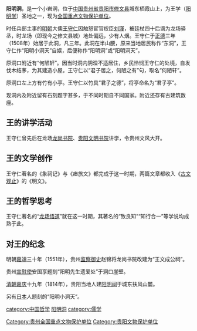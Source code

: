 {{about||其他[[王守仁|王守仁]]的居所|王守仁故居}}
{{unreferenced|time=2012-2-13}} 
{{文物保护单位
| 级别 = 全国
| 名称 = '''阳明洞'''和[[阳明祠|阳明祠]]
| 编号 = 6-731
| 分类 = 古建筑
| 时代 = [[明|明]]
| 所在 = [[贵州省|贵州省]][[修文县|修文县]]
| 登录 = 2006年
| Cat = 贵州全国重点文物保护单位
}}
'''阳明洞'''，是一个小岩洞，位于[[中国|中国]][[贵州省|贵州省]][[贵阳市|贵阳市]][[修文县|修文县]]城东栖霞山上，为王学（[[阳明学|阳明学]]）圣地之一，现为[[全国重点文物保护单位|全国重点文物保护单位]]。

时任兵部主事的[[明朝|明朝]]大儒[[王守仁|王守仁]]因触怒宦官权臣[[刘瑾|刘瑾]]，被廷杖四十后谪为龙场驿丞，时龙场（即现今之修文县城）地处偏远，少有人烟。王守仁于[[正德_(明朝)|正德]]三年（1508年）始居于此洞，凡三年。此洞在半山腰，原来当地居民称作“东洞”，王守仁作“阳明小洞天”自娱，后便称作“阳明洞”或“阳明洞天”。

原洞口附近有“何陋轩”。因当时洞内阴湿不适居住，乡民怜悯王守仁的处境，自发伐木结茅，为其建造小屋。王守仁以“君子居之，何陋之有”句，取名“何陋轩”。

原洞口左上方有竹有小亭。王守仁以竹具“君子之德”，将亭命名为“君子亭”。

现洞内及附近留有石刻题字甚多，于不同时期自不同国家。附近还存有古建筑数座。

==王的讲学活动==

王守仁曾先后在龙场[[龙岗书院|龙岗书院]]、[[贵阳|贵阳]][[文明书院|文明书院]]讲学，令贵州文风大开。

==王的文学创作==

王守仁著名的《象祠记》与《瘗旅文》都完成于这一时期，两篇文章都收入《[[古文观止|古文观止]]》的《明文》。

==王的哲学思考==

王守仁著名的“[[龙场悟道|龙场悟道]]”就在这一时期，其著名的“致良知”“知行合一”等学说均成熟于此。

==对王的纪念==

明朝[[嘉靖|嘉靖]]三十年（1551年），贵州[[监察御史|监察御史]]赵锦将龙岗书院改建为“王文成公祠”。

贵州[[宣慰使|宣慰使]]安国享题刻“阳明先生遗爱处”于洞口崖壁。

[[清朝|清朝]][[嘉庆|嘉庆]]十九年（1814年），贵阳当地人建[[阳明祠|阳明祠]]于城东扶风山麓。

另有[[日本|日本]]人题刻的“阳明小洞天”。

{{贵州全国重点文物保护单位}}
{{王阳明}}
{{DEFAULTSORT:Yang}}
[[Category:贵州全国重点文物保护单位|Category:贵州全国重点文物保护单位]]
[[Category:贵阳文物保护单位|Category:贵阳文物保护单位]]
[[category:中国哲学|category:中国哲学]]
[[category:王守仁|阳明洞]]
[[category:儒学|category:儒学]]